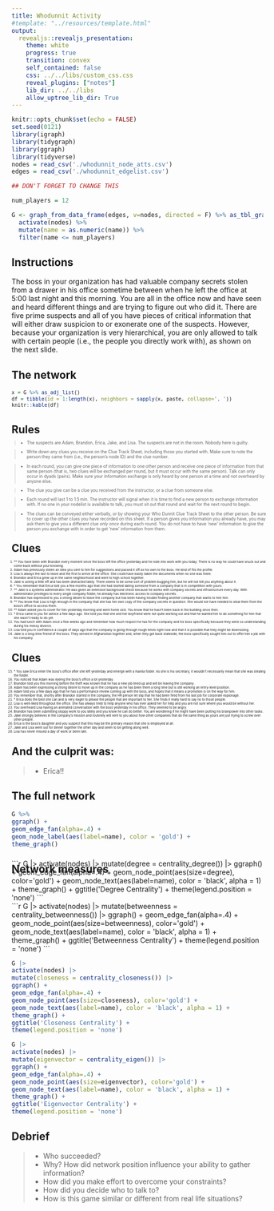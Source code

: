 ```yaml
---
title: Whodunnit Activity
#template: "../resources/template.html"
output: 
  revealjs::revealjs_presentation:
    theme: white
    progress: true
    transition: convex
    self_contained: false
    css: ../../libs/custom_css.css
    reveal_plugins: ["notes"]
    lib_dir: ../../libs
    allow_uptree_lib_dir: True
---
```


```r
knitr::opts_chunk$set(echo = FALSE)
set.seed(0121)
library(igraph)
library(tidygraph)
library(ggraph)
library(tidyverse)
nodes = read_csv('./whodunnit_node_atts.csv')
edges = read_csv('./whodunnit_edgelist.csv')

## DON'T FORGET TO CHANGE THIS

num_players = 12

G <- graph_from_data_frame(edges, v=nodes, directed = F) %>% as_tbl_graph() %>%
  activate(nodes) %>%
  mutate(name = as.numeric(name)) %>%
  filter(name <= num_players)
```

## Instructions

The boss in your organization has had valuable company secrets stolen from a drawer in his office sometime between when he left the office at 5:00 last night and this morning. You are all in the office now and have seen and heard different things and are trying to figure out who did it. There are five prime suspects and all of you have pieces of critical information that will either draw suspicion to or exonerate one of the suspects. However, because your organization is very hierarchical, you are only allowed to talk with certain people (i.e., the people you directly work with), as shown on the next slide.

## The network

<small>

```r
x = G %>% as_adj_list()
df = tibble(id = 1:length(x), neighbors = sapply(x, paste, collapse=', '))
knitr::kable(df)
```

</small>

## Rules

<div style='margin:-1em; font-size:60%;'>

> - The suspects are Adam, Brandon, Erica, Jake, and Lisa. The suspects are not in the room. Nobody here is guilty.

> - Write down any clues you receive on the Clue Track Sheet, including those you started with. Make sure to note the person they came from (i.e., the person's node ID) and the clue number.

> - In each round, you can give one piece of information to one other person and receive one piece of information from that same person (that is, two clues will be exchanged per round, but it must occur with the same person). Talk can only occur in dyads (pairs). Make sure your information exchange is only heard by one person at a time and not overheard by anyone else.

> - The clue you give can be a clue you received from the instructor, or a clue from someone else.

> - Each round will last 1 to 1.5 min. The instructor will signal when it is time to find a new person to exchange information with. If no one in your nodelist is available to talk, you must sit out that round and wait for the next round to begin.

> - The clues can be conveyed either verbally, or by showing your Who Dunnit Clue Track Sheet to the other person. Be sure to cover up the other clues you have recorded on this sheet. If a person gives you information you already have, you may ask them to give you a different clue _only once_ during each round. You do not have to have 'new' information to give the person you exchange with in order to get 'new' information from them.

</div>


## Clues

<div style='margin:-1em; font-size:45%;'>

1. ** You have been with Brandon every moment since the boss left the office yesterday and he rode into work with you today. There is no way he could have snuck out and come back without your knowing. 
2. Adam has previously stolen an idea you sent to him for suggestions and passed it off as his own to the boss. He kind of fits the profile. 
3. Lisa is always the last to leave and the first to arrive at the office. She could have easily taken the documents when no one was there. 
4. Brandon and Erica grew up in the same neighborhood and went to high school together.  
5. Jake is acting a little off and has been distracted lately. There seems to be some sort of problem bugging him, but he will not tell you anything about it. 
6. \* You remember that Erica told you a few months ago that she had started dating someone from a company that is in competition with yours. 
7. ** Jake is a systems administrator. He was given an extensive background check because he works with company secrets and infrastructure every day. With administrator privileges to every single company folder, he already has electronic access to company secrets. 
8. Brandon has expressed to you a strong desire to leave the company but has been having trouble finding another company that wants to hire him. 
9. ** You know that Lisa is high enough in the company that she has her own copy of the company secrets in question. She would not have needed to steal them from the boss's office to access them. 
10. ** Adam asked you to cover for him yesterday morning and went home sick. You know that he hasn't been back in the building since then. 
11. \* Erica came to you for advice a few days ago. She told you that she and her boyfriend were not quite working out and that he wanted her to do something for him that she wasn't ready to do yet. 
12. You had lunch with Adam once a few weeks ago and remember how much respect he has for the company and his boss specifically because they were so understanding during his messy divorce. 
13. Lisa told you in confidence a couple of days ago that the company is going through rough times right now and that it is possible that they might be downsizing. 
14. Jake is a long-time friend of the boss. They served in Afghanistan together and, when they got back stateside, the boss specifically sought him out to offer him a job with his company. 
</div>

## Clues


<div style='margin:-1em; font-size:45%;'>
15. \* You saw Erica enter the boss's office after she left yesterday and emerge with a manila folder. As she is his secretary, it wouldn't necessarily mean that she was stealing the folder. 
16. You noticed that Adam was eyeing the boss's office a lot yesterday. 
17. Brandon told you this morning before the theft was known that he has a new job lined up and will be leaving the company. 
18. Adam has been expressing a strong desire to move up in the company as he has been there a long time but is still working an entry-level position. 
19. Adam told you a few days ago that he has a performance review coming up with the boss, and hopes that it means a promotion is on the way for him. 
20. You remember that, shortly after Brandon started in the company, the HR person let slip that he had been fired from his last job for corporate espionage. 
21. \* Erica does the best she can and is very eager to please the people that are important to her. She finds it really hard to say no to those people. 
22. Lisa is well-liked throughout the office. She has always tried to help anyone who has ever asked her for help and you are not sure where you would be without her. 
23. You overheard Lisa having an animated conversation with the boss yesterday in his office. They seemed to be angry. 
24. Brandon has been submitting sloppy work to you lately and you know he can do better. You are wondering if he might have been putting his brainpower into other tasks.  
25. Jake strongly believes in the company's mission and routinely will vent to you about how other companies that do the same thing as yours are just trying to screw over other people. 
26. Erica is the boss's daughter and you suspect that this may be the primary reason that she is employed at all.  
27. Jake and Lisa went out for dinner together the other day and seem to be getting along well. 
28. Lisa has never missed a day of work or been late.  

</div>

## And the culprit was:

> - Erica!!

## The full network

```r
G %>% 
ggraph() + 
geom_edge_fan(alpha=.4) + 
geom_node_label(aes(label=name), color = 'gold') + 
theme_graph()
```

## Network measures


<div class='container', style= 'margin-top:-50px'>

<div class='col'>

```r
G |>
activate(nodes) |>
mutate(degree = centrality_degree()) |>
ggraph() + 
geom_edge_fan(alpha=.4) + 
geom_node_point(aes(size=degree), color='gold') +
geom_node_text(aes(label=name), color = 'black', alpha = 1) + 
theme_graph() +
ggtitle('Degree Centrality') +
theme(legend.position = 'none')

```
</div>



<div class='col'>
```r
G |>
activate(nodes) |>
mutate(betweenness = centrality_betweenness()) |>
ggraph() + 
geom_edge_fan(alpha=.4) + 
geom_node_point(aes(size=betweenness), color='gold') +
geom_node_text(aes(label=name), color = 'black', alpha = 1) + 
theme_graph() + 
ggtitle('Betweenness Centrality') +
theme(legend.position = 'none')

```
</div>
</div>

<div class='container'>

<div class='col'>

```r
G |>
activate(nodes) |>
mutate(closeness = centrality_closeness()) |>
ggraph() + 
geom_edge_fan(alpha=.4) + 
geom_node_point(aes(size=closeness), color='gold') +
geom_node_text(aes(label=name), color = 'black', alpha = 1) + 
theme_graph() + 
ggtitle('Closeness Centrality') +
theme(legend.position = 'none')


```

</div>

<div class='col'>

```r
G |>
activate(nodes) |>
mutate(eigenvector = centrality_eigen()) |>
ggraph() + 
geom_edge_fan(alpha=.4) + 
geom_node_point(aes(size=eigenvector), color='gold') +
geom_node_text(aes(label=name), color = 'black', alpha = 1) + 
theme_graph() +
ggtitle('Eigenvector Centrality') +
theme(legend.position = 'none')


```

</div>
</div>
## Debrief

> - Who succeeded?
> - Why? How did network position influence your ability to gather information?
> - How did you make effort to overcome your constraints?
> - How did you decide who to talk to?
> - How is this game similar or different from real life situations?
